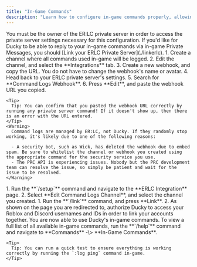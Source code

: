 ```yaml
---
title: "In-Game Commands"
description: "Learn how to configure in-game commands properly, allowing you to easily manage your shift, log punishments, create BOLOs, message a group of people, and more."
---
```


<Warning>
  You must be the owner of the ER:LC private server in order to access the private server settings necessary for this configuration.
</Warning>

<Steps>
  <Step title="Link your ERLC Private Server">
    If you'd like for Ducky to be able to reply to your in-game commands via in-game Private Messages, you should [Link your ERLC Private Server](./linkerlc).
  </Step>
  <Step title="ERLC Command Logs">
    1. Create a channel where all commands used in-game will be logged.
    2. Edit the channel, and select the **Integrations** tab.
    3. Create a new webhook, and copy the URL. You do not have to change the webhook's name or avatar.
    4. Head back to your ERLC private server's settings.
    5. Search for **Command Logs Webhook**.
    6. Press **Edit**, and paste the webhook URL you copied.

    <Tip>
      Tip: You can confirm that you pasted the webhook URL correctly by running any private server command! If it doesn't show up, then there is an error with the URL entered.
    </Tip>
    <Warning>
      Command logs are managed by ER:LC, not Ducky. If they randomly stop working, it's likely due to one of the following reasons:

      - A security bot, such as Wick, has deleted the webhook due to embed spam. Be sure to whitelist the channel or webhook you created using the appropriate command for the security service you use.
      - The PRC API is experiencing issues. Nobody but the PRC development team can resolve the issue, so simply be patient and wait for the issue to be resolved.
    </Warning>
  </Step>
  <Step title="Configuring with Ducky">
    1. Run the **`/setup`** command and navigate to the **ERLC Integration** page.
    2. Select **Edit Command Logs Channel**, and select the channel you created.
  </Step>
  <Step title="Link your Roblox Account">
    1. Run the **`/link`** command, and press **Link**.
    2. As shown on the page you are redirected to, authorize Ducky to access your Roblox and Discord usernames and IDs in order to link your accounts together.
  </Step>
  <Step title="Completed">
    You are now able to use Ducky's in-game commands. To view a full list of all available in-game commands, run the **`/help`** command and navigate to **Commands** -\> **In-Game Commands**.

    <Tip>
      Tip: You can run a quick test to ensure everything is working correctly by running the `:log ping` command in-game.
    </Tip>
  </Step>
</Steps>
